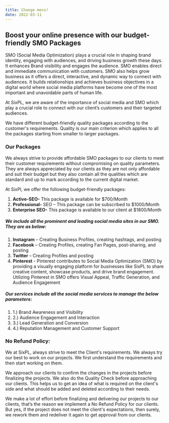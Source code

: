 ```yaml
---
title: Change mess!
date: 2022-03-11
---
```


## Boost your online presence with our budget-friendly SMO Packages

SMO (Social Media Optimization) plays a crucial role in shaping brand identity, engaging with audiences, and driving business growth these days. It enhances Brand visibility and engages the audience. SMO enables direct and immediate communication with customers. SMO also helps grow business as it offers a direct, interactive, and dynamic way to connect with audiences. It builds relationships and achieves business objectives in a digital world where social media platforms have become one of the most important and unavoidable parts of human life.

At SixPL, we are aware of the importance of social media and SMO which play a crucial role to connect with our client’s customers and their targeted audiences.

We have different budget-friendly quality packages according to the customer's requirements. Quality is our main criterion which applies to all the packages starting from smaller to larger packages.


### Our Packages

We always strive to provide affordable SMO packages to our clients to meet their customer requirements without compromising on quality parameters. They are always appreciated by our clients as they are not only affordable and suit their budget but they also contain all the qualities which are standard and up to mark according to the current digital market. 

At SixPl, we offer the following budget-friendly packages:

1. **Active-SEO-** This package is available for $700/Month
2. **Professional-** SEO – This package can be subscribed to $1000/Month
3. **Enterprise SEO-** This package is available to our client at $1800/Month


##### We include all the prominent and leading social media sites in our SMO. They are as below:

1. **Instagram** – Creating Business Profiles, creating hashtags, and posting
2. **Facebook** – Creating Profiles, creating Fan Pages, post-sharing, and posting
3. **Twitter** – Creating Profiles and posting
4. **Pinterest** - Pinterest contributes to Social Media Optimization (SMO) by providing a visually engaging platform for businesses like SixPL to share creative content, showcase products, and drive brand engagement. Utilizing Pinterest in SMO offers Visual Appeal, Traffic Generation, and Audience Engagement

##### Our services include all the social media services to manage the below parameters:

1. 	1.) Brand Awareness and Visibility
2. 	2.) Audience Engagement and Interaction
3. 	3.) Lead Generation and Conversion
4. 	4.) Reputation Management and Customer Support


### No Refund Policy:

We at SixPL, always strive to meet the Client's requirements. We always try our best to work on our projects. We first understand the requirements and then start working on them.

We approach our clients to confirm the changes in the projects before finalizing the projects.  We also do the Quality Check before approaching our clients. This helps us to get an idea of what is required on the client's side and what should be added and deleted according to their needs.

We make a lot of effort before finalizing and delivering our projects to our clients, that’s the reason we implement a No Refund Policy for our clients. But yes, if the project does not meet the client's expectations, then surely, we rework them and redeliver it again to get approval from our clients.